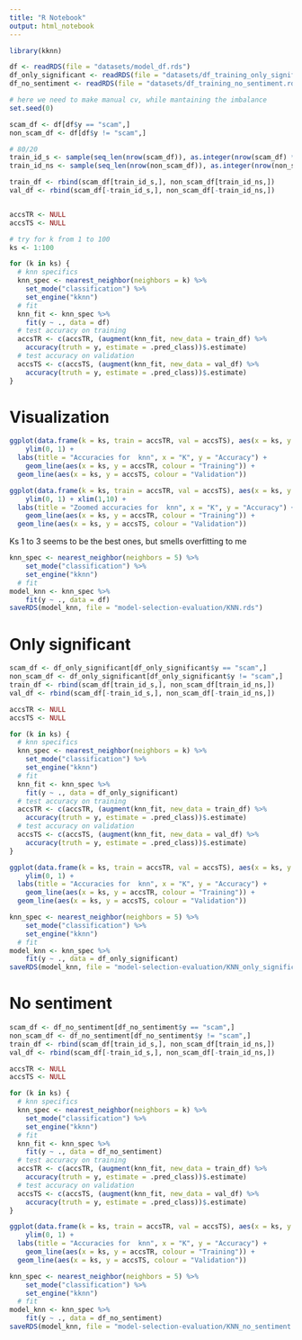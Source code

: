 ```yaml
---
title: "R Notebook"
output: html_notebook
---
```



```r
library(kknn)

df <- readRDS(file = "datasets/model_df.rds")
df_only_significant <- readRDS(file = "datasets/df_training_only_significant.rds")
df_no_sentiment <- readRDS(file = "datasets/df_training_no_sentiment.rds")

# here we need to make manual cv, while mantaining the imbalance
set.seed(0)

scam_df <- df[df$y == "scam",]
non_scam_df <- df[df$y != "scam",]

# 80/20
train_id_s <- sample(seq_len(nrow(scam_df)), as.integer(nrow(scam_df) * 0.8))
train_id_ns <- sample(seq_len(nrow(non_scam_df)), as.integer(nrow(non_scam_df) * 0.8))

train_df <- rbind(scam_df[train_id_s,], non_scam_df[train_id_ns,])
val_df <- rbind(scam_df[-train_id_s,], non_scam_df[-train_id_ns,])


accsTR <- NULL
accsTS <- NULL
```


```r

# try for k from 1 to 100
ks <- 1:100

for (k in ks) {
  # knn specifics
  knn_spec <- nearest_neighbor(neighbors = k) %>%
    set_mode("classification") %>%
    set_engine("kknn")
  # fit
  knn_fit <- knn_spec %>%
    fit(y ~ ., data = df)
  # test accuracy on training
  accsTR <- c(accsTR, (augment(knn_fit, new_data = train_df) %>%
    accuracy(truth = y, estimate = .pred_class))$.estimate)
  # test accuracy on validation
  accsTS <- c(accsTS, (augment(knn_fit, new_data = val_df) %>%
    accuracy(truth = y, estimate = .pred_class))$.estimate)
}
```

# Visualization

```r
ggplot(data.frame(k = ks, train = accsTR, val = accsTS), aes(x = ks, y = accsTR)) +
    ylim(0, 1) +
  labs(title = "Accuracies for  knn", x = "K", y = "Accuracy") +
    geom_line(aes(x = ks, y = accsTR, colour = "Training")) +
  geom_line(aes(x = ks, y = accsTS, colour = "Validation"))
```


```r
ggplot(data.frame(k = ks, train = accsTR, val = accsTS), aes(x = ks, y = accsTR)) +
    ylim(0, 1) + xlim(1,10) +
  labs(title = "Zoomed accuracies for  knn", x = "K", y = "Accuracy") +
    geom_line(aes(x = ks, y = accsTR, colour = "Training")) +
  geom_line(aes(x = ks, y = accsTS, colour = "Validation"))
```
Ks 1 to 3 seems to be the best ones, but smells overfitting to me
```r
knn_spec <- nearest_neighbor(neighbors = 5) %>%
    set_mode("classification") %>%
    set_engine("kknn")
  # fit
model_knn <- knn_spec %>%
    fit(y ~ ., data = df)
saveRDS(model_knn, file = "model-selection-evaluation/KNN.rds")
```


# Only significant

```r
scam_df <- df_only_significant[df_only_significant$y == "scam",]
non_scam_df <- df_only_significant[df_only_significant$y != "scam",]
train_df <- rbind(scam_df[train_id_s,], non_scam_df[train_id_ns,])
val_df <- rbind(scam_df[-train_id_s,], non_scam_df[-train_id_ns,])

accsTR <- NULL
accsTS <- NULL

for (k in ks) {
  # knn specifics
  knn_spec <- nearest_neighbor(neighbors = k) %>%
    set_mode("classification") %>%
    set_engine("kknn")
  # fit
  knn_fit <- knn_spec %>%
    fit(y ~ ., data = df_only_significant)
  # test accuracy on training
  accsTR <- c(accsTR, (augment(knn_fit, new_data = train_df) %>%
    accuracy(truth = y, estimate = .pred_class))$.estimate)
  # test accuracy on validation
  accsTS <- c(accsTS, (augment(knn_fit, new_data = val_df) %>%
    accuracy(truth = y, estimate = .pred_class))$.estimate)
}

ggplot(data.frame(k = ks, train = accsTR, val = accsTS), aes(x = ks, y = accsTR)) +
    ylim(0, 1) +
  labs(title = "Accuracies for  knn", x = "K", y = "Accuracy") +
    geom_line(aes(x = ks, y = accsTR, colour = "Training")) +
  geom_line(aes(x = ks, y = accsTS, colour = "Validation"))
```

```r
knn_spec <- nearest_neighbor(neighbors = 5) %>%
    set_mode("classification") %>%
    set_engine("kknn")
  # fit
model_knn <- knn_spec %>%
    fit(y ~ ., data = df_only_significant)
saveRDS(model_knn, file = "model-selection-evaluation/KNN_only_significant.rds")
```



# No sentiment
```r
scam_df <- df_no_sentiment[df_no_sentiment$y == "scam",]
non_scam_df <- df_no_sentiment[df_no_sentiment$y != "scam",]
train_df <- rbind(scam_df[train_id_s,], non_scam_df[train_id_ns,])
val_df <- rbind(scam_df[-train_id_s,], non_scam_df[-train_id_ns,])

accsTR <- NULL
accsTS <- NULL

for (k in ks) {
  # knn specifics
  knn_spec <- nearest_neighbor(neighbors = k) %>%
    set_mode("classification") %>%
    set_engine("kknn")
  # fit
  knn_fit <- knn_spec %>%
    fit(y ~ ., data = df_no_sentiment)
  # test accuracy on training
  accsTR <- c(accsTR, (augment(knn_fit, new_data = train_df) %>%
    accuracy(truth = y, estimate = .pred_class))$.estimate)
  # test accuracy on validation
  accsTS <- c(accsTS, (augment(knn_fit, new_data = val_df) %>%
    accuracy(truth = y, estimate = .pred_class))$.estimate)
}

ggplot(data.frame(k = ks, train = accsTR, val = accsTS), aes(x = ks, y = accsTR)) +
    ylim(0, 1) +
  labs(title = "Accuracies for  knn", x = "K", y = "Accuracy") +
    geom_line(aes(x = ks, y = accsTR, colour = "Training")) +
  geom_line(aes(x = ks, y = accsTS, colour = "Validation"))
```
```r
knn_spec <- nearest_neighbor(neighbors = 5) %>%
    set_mode("classification") %>%
    set_engine("kknn")
  # fit
model_knn <- knn_spec %>%
    fit(y ~ ., data = df_no_sentiment)
saveRDS(model_knn, file = "model-selection-evaluation/KNN_no_sentiment.rds")
```
